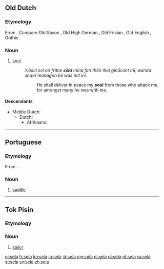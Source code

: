 {{also|Sela}}
==Old Dutch==

===Etymology===
From {{etyl|gem-pro|odt}} {{term/t|gem-pro|*saiwalō}}. Compare Old Saxon {{term|seola|sēola|lang=osx}}, Old High German {{term|sela|sēla|lang=goh}}, Old Frisian {{term|sela|sēla|lang=ofs}}, Old English {{term|sawol|sāwol|lang=ang}}, Gothic {{term|𐍃𐌰𐌹𐍅𐌰𐌻𐌰|tr=saiwala|lang=got}}.

===Noun===
{{head|odt|noun|g=f|head=sēla}}

# [[soul]]
#: ''Irlōsin sol an frithe '''sēla''' mīna fan thēn thia ginācont mī, wanda under managon hē was mit mī.''
#:: He shall deliver in peace my '''soul''' from those who attack me, for amongst many he was with me.

====Descendants====
* Middle Dutch: {{l|dum|siele}}
** Dutch: {{l|nl|ziel}}
*** Afrikaans: {{l|af|siel}}

----

==Portuguese==

===Etymology===
From {{etyl|la|pt}} {{term|sella|lang=la}}.

===Noun===
{{pt-noun|f}}

# [[saddle]]

----

==Tok Pisin==
===Etymology===
{{etyl|en|tpi}} {{term|sailor|lang=en}}

===Noun===
{{head|tpi|noun}}

# [[sailor]]

[[el:sela]]
[[fr:sela]]
[[ko:sela]]
[[io:sela]]
[[id:sela]]
[[mg:sela]]
[[nl:sela]]
[[pl:sela]]
[[pt:sela]]
[[ru:sela]]
[[st:sela]]
[[sv:sela]]
[[zh:sela]]